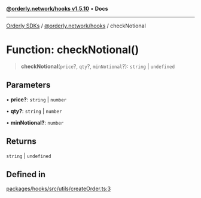 [**@orderly.network/hooks v1.5.10**](/sdks/tech-doc/@orderly.network/hooks/README) • **Docs**

***

[Orderly SDKs](/sdks/tech-doc/packages) / [@orderly.network/hooks](/sdks/tech-doc/@orderly.network/hooks/README) / checkNotional

# Function: checkNotional()

> **checkNotional**(`price`?, `qty`?, `minNotional`?): `string` \| `undefined`

## Parameters

• **price?**: `string` \| `number`

• **qty?**: `string` \| `number`

• **minNotional?**: `number`

## Returns

`string` \| `undefined`

## Defined in

[packages/hooks/src/utils/createOrder.ts:3](https://github.com/OrderlyNetwork/js-sdk/blob/554ae704783e3b83c40bb234a899e8f02987d9b6/packages/hooks/src/utils/createOrder.ts#L3)
